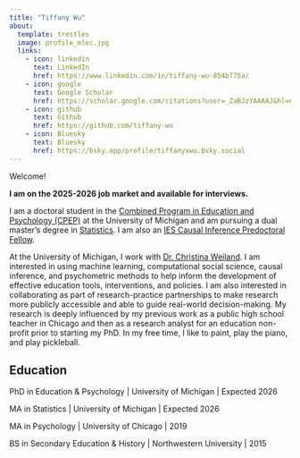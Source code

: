 ```yaml
---
title: "Tiffany Wu"
about:
  template: trestles
  image: profile_mlec.jpg
  links:
    - icon: linkedin
      text: LinkedIn
      href: https://www.linkedin.com/in/tiffany-wu-854b775a/
    - icon: google
      text: Google Scholar
      href: https://scholar.google.com/citations?user=_ZaBJzYAAAAJ&hl=en
    - icon: github
      text: Github
      href: https://github.com/tiffany-wu
    - icon: Bluesky
      text: Bluesky
      href: https://bsky.app/profile/tiffanyxwu.bsky.social
---
```


<section class="about">

Welcome!

**I am on the 2025-2026 job market and available for interviews.**

I am a doctoral student in the [Combined Program in Education and Psychology (CPEP)](https://soe.umich.edu/academics-admissions/cpep) at the University of Michigan and am pursuing a dual master's degree in [Statistics](https://lsa.umich.edu/stats/masters_students/mastersprograms/dualmasters.html). I am also an [IES Causal Inference Predoctoral Fellow](https://edpolicy.umich.edu/training/predoctoral-fellowship).

At the University of Michigan, I work with [Dr. Christina Weiland](https://sites.google.com/a/umich.edu/christina-weiland/). I am interested in using machine learning, computational social science, causal inference, and psychometric methods to help inform the development of effective education tools, interventions, and policies. I am also interested in collaborating as part of research-practice partnerships to make research more publicly accessible and able to guide real-world decision-making. My research is deeply influenced by my previous work as a public high school teacher in Chicago and then as a research analyst for an education non-profit prior to starting my PhD. In my free time, I like to paint, play the piano, and play pickleball.

## Education

PhD in Education & Psychology \| University of Michigan \| Expected 2026

MA in Statistics \| University of Michigan \| Expected 2026

MA in Psychology \| University of Chicago \| 2019

BS in Secondary Education & History \| Northwestern University \| 2015

</section>
